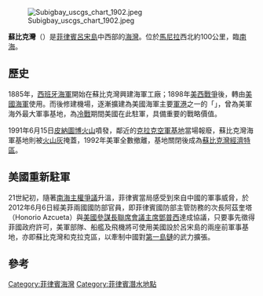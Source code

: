 {{Unreferenced|time=2022-05-15T05:02:43+00:00}}
{{expand|time=2015-09-21T17:15:35+00:00}}
{{noteTA
|1=zh-cn:苏比克湾; zh-tw:蘇比克灣; zh-hk:蘇碧灣;
}}
{{coord|14|45|N|120|13|E|region:PH_type:waterbody|display=title}}
{{Location map |Philippines
|label=蘇比克灣
|lat_deg=14|lat_min=45
|lon_deg=120|lon_min=13
|position=left
|width=250
|float=right
|mark=Cercle rouge 100%.svg
|marksize=20
|caption=蘇比克灣在菲律賓的位置
}}
[[File:Subigbay_uscgs_chart_1902.jpeg|thumb]]

'''蘇比克灣'''（{{lang-en|Subic Bay}}）是[[菲律賓|菲律賓]][[呂宋島|呂宋島]]中西部的[[海灣|海灣]]。位於[[馬尼拉|馬尼拉]]西北約100公里，臨[[南海|南海]]。

== 歷史 ==
1885年，[[西班牙海軍|西班牙海軍]]開始在蘇比克灣興建海軍工廠；1898年[[美西戰爭|美西戰爭]]後，轉由[[美國海軍|美國海軍]]使用。而後修建機場，逐漸擴建為美國海軍主要[[軍港|軍港]]之一的「{{Link-en|蘇比克灣美國海軍基地|U.S. Naval Base Subic Bay|蘇比克灣海軍基地}}」，曾為美軍海外最大軍事基地，為[[冷戰|冷戰]]期間美國在此駐軍，具備重要的戰略價值。

1991年6月15日[[皮納圖博火山|皮納圖博火山]]噴發，鄰近的[[克拉克空軍基地|克拉克空軍基地]]當場報廢，蘇比克灣海軍基地則被[[火山灰|火山灰]]掩蓋，1992年美軍全數撤離，基地關閉後成為[[蘇比克灣經濟特區|蘇比克灣經濟特區]]。

== 美國重新駐軍 ==
21世紀初，隨著[[南海主權爭議|南海主權爭議]]升溫，菲律賓當局感受到來自中國的軍事威脅，於2012年6月6日經美菲兩國國防部官員，即菲律賓國防部主管防務的次長阿茲奎塔（Honorio Azcueta）與[[美國參謀長聯席會議主席|美國參謀長聯席會議主席]][[馬丁·鄧普西|鄧普西]]達成協議，只要事先徵得菲國政府許可，美軍部隊、船艦及飛機將可使用美國設於呂宋島的兩座前軍事基地，亦即蘇比克灣和克拉克區，以牽制中國對[[第一島鏈|第一島鏈]]的武力擴張。

==參考==
{{reflist}}
[[Category:菲律賓海灣|Category:菲律賓海灣]]
[[Category:菲律賓潛水地點|Category:菲律賓潛水地點]]